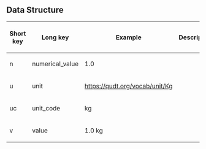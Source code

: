 == Data Structure ==
{| class="wikitable"
|+
!Short key
!Long key
!Example
!Description
|-
|n
|numerical_value
|1.0
|
|-
|u
|unit
|https://qudt.org/vocab/unit/Kg
|
|-
|uc
|unit_code
|kg
|
|-
|v
|value
|1.0 kg
|
|}